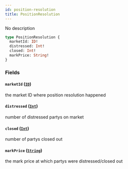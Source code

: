 ```yaml
---
id: position-resolution
title: PositionResolution
---
```



No description

```graphql
type PositionResolution {
  marketId: ID!
  distressed: Int!
  closed: Int!
  markPrice: String!
}
```


### Fields

#### `marketId` ([`ID`](/docs/v0.47/graphql/scalars/id))

the market ID where position resolution happened


#### `distressed` ([`Int`](/docs/v0.47/graphql/scalars/int))

number of distressed partys on market


#### `closed` ([`Int`](/docs/v0.47/graphql/scalars/int))

number of partys closed out


#### `markPrice` ([`String`](/docs/v0.47/graphql/scalars/string))

the mark price at which partys were distressed/closed out




